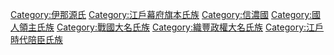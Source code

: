 [[Category:伊那源氏|Category:伊那源氏]]
[[Category:江戶幕府旗本氏族|Category:江戶幕府旗本氏族]]
[[Category:信濃國|Category:信濃國]]
[[Category:國人領主氏族|Category:國人領主氏族]]
[[Category:戰國大名氏族|Category:戰國大名氏族]]
[[Category:織豐政權大名氏族|Category:織豐政權大名氏族]]
[[Category:江戶時代陪臣氏族|Category:江戶時代陪臣氏族]]